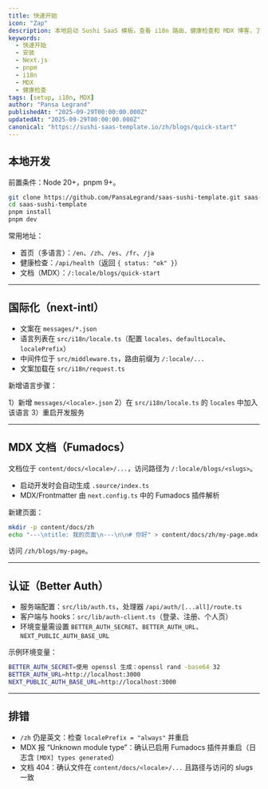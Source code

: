 ```yaml
---
title: 快速开始
icon: "Zap"
description: 本地启动 Sushi SaaS 模板，查看 i18n 路由、健康检查和 MDX 博客，了解认证、支付与文档的配置入口。
keywords:
  - 快速开始
  - 安装
  - Next.js
  - pnpm
  - i18n
  - MDX
  - 健康检查
tags: [setup, i18n, MDX]
author: "Pansa Legrand"
publishedAt: "2025-09-29T00:00:00.000Z"
updatedAt: "2025-09-29T00:00:00.000Z"
canonical: "https://sushi-saas-template.io/zh/blogs/quick-start"
---
```


## 本地开发

前置条件：Node 20+，pnpm 9+。

```bash
git clone https://github.com/PansaLegrand/saas-sushi-template.git saas-sushi-template
cd saas-sushi-template
pnpm install
pnpm dev
```

常用地址：

- 首页（多语言）：`/en`、`/zh`、`/es`、`/fr`、`/ja`
- 健康检查：`/api/health`（返回 `{ status: "ok" }`）
- 文档（MDX）：`/:locale/blogs/quick-start`

---

## 国际化（next-intl）

- 文案在 `messages/*.json`
- 语言列表在 `src/i18n/locale.ts`（配置 `locales`、`defaultLocale`、`localePrefix`）
- 中间件位于 `src/middleware.ts`，路由前缀为 `/:locale/...`
- 文案加载在 `src/i18n/request.ts`

新增语言步骤：

1）新增 `messages/<locale>.json`
2）在 `src/i18n/locale.ts` 的 `locales` 中加入该语言
3）重启开发服务

---

## MDX 文档（Fumadocs）

文档位于 `content/docs/<locale>/...`，访问路径为 `/:locale/blogs/<slugs>`。

- 启动开发时会自动生成 `.source/index.ts`
- MDX/Frontmatter 由 `next.config.ts` 中的 Fumadocs 插件解析

新建页面：

```bash
mkdir -p content/docs/zh
echo "---\ntitle: 我的页面\n---\n\n# 你好" > content/docs/zh/my-page.mdx
```

访问 `/zh/blogs/my-page`。

---

## 认证（Better Auth）

- 服务端配置：`src/lib/auth.ts`，处理器 `/api/auth/[...all]/route.ts`
- 客户端与 hooks：`src/lib/auth-client.ts`（登录、注册、个人页）
- 环境变量需设置 `BETTER_AUTH_SECRET`、`BETTER_AUTH_URL`、`NEXT_PUBLIC_AUTH_BASE_URL`

示例环境变量：

```bash
BETTER_AUTH_SECRET=使用 openssl 生成：openssl rand -base64 32
BETTER_AUTH_URL=http://localhost:3000
NEXT_PUBLIC_AUTH_BASE_URL=http://localhost:3000
```

---

## 排错

- `/zh` 仍是英文：检查 `localePrefix = "always"` 并重启
- MDX 报 “Unknown module type”：确认已启用 Fumadocs 插件并重启（日志含 `[MDX] types generated`）
- 文档 404：确认文件在 `content/docs/<locale>/...` 且路径与访问的 slugs 一致
